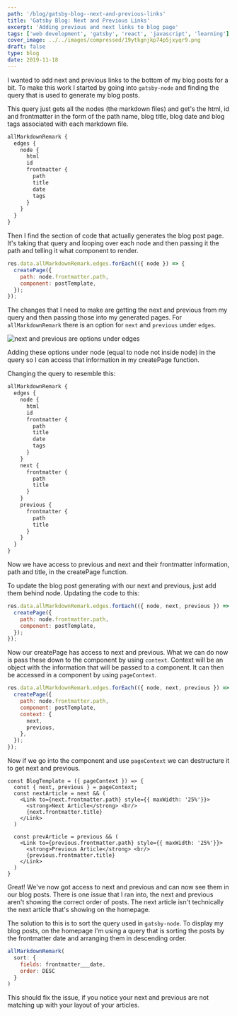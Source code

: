 ```yaml
---
path: '/blog/gatsby-blog--next-and-previous-links'
title: 'Gatsby Blog: Next and Previous Links'
excerpt: 'Adding previous and next links to blog page'
tags: ['web development', 'gatsby', 'react', 'javascript', 'learning']
cover_image: ../../images/compressed/19ytkgnjkp74p5jxyqr9.png
draft: false
type: blog
date: 2019-11-18
---
```


I wanted to add next and previous links to the bottom of my blog posts for a bit. To make this work I started by going into `gatsby-node` and finding the query that is used to generate my blog posts.

This query just gets all the nodes (the markdown files) and get's the html, id and frontmatter in the form of the path name, blog title, blog date and blog tags associated with each markdown file.

```javascript
allMarkdownRemark {
  edges {
    node {
      html
      id
      frontmatter {
        path
        title
        date
        tags
      }
    }
  }
}
```

Then I find the section of code that actually generates the blog post page. It's taking that query and looping over each node and then passing it the path and telling it what component to render.

```javascript
res.data.allMarkdownRemark.edges.forEach(({ node }) => {
  createPage({
    path: node.frontmatter.path,
    component: postTemplate,
  });
});
```

The changes that I need to make are getting the next and previous from my query and then passing those into my generated pages. For `allMarkdownRemark` there is an option for `next` and `previous` under `edges`.

![next and previous are options under edges](https://thepracticaldev.s3.amazonaws.com/i/yff4amb61ljc50gq96pw.png)

Adding these options under node (equal to node not inside node) in the query so I can access that information in my createPage function.

Changing the query to resemble this:

```javascript
allMarkdownRemark {
  edges {
    node {
      html
      id
      frontmatter {
        path
        title
        date
        tags
      }
    }
    next {
      frontmatter {
        path
        title
      }
    }
    previous {
      frontmatter {
        path
        title
      }
    }
  }
}
```

Now we have access to previous and next and their frontmatter information, path and title, in the createPage function.

To update the blog post generating with our next and previous, just add them behind node. Updating the code to this:

```javascript
res.data.allMarkdownRemark.edges.forEach(({ node, next, previous }) => {
  createPage({
    path: node.frontmatter.path,
    component: postTemplate,
  });
});
```

Now our createPage has access to next and previous. What we can do now is pass these down to the component by using `context`. Context will be an object with the information that will be passed to a component. It can then be accessed in a component by using `pageContext`.

```javascript
res.data.allMarkdownRemark.edges.forEach(({ node, next, previous }) => {
  createPage({
    path: node.frontmatter.path,
    component: postTemplate,
    context: {
      next,
      previous,
    },
  });
});
```

Now if we go into the component and use `pageContext` we can destructure it to get next and previous.

```react
const BlogTemplate = ({ pageContext }) => {
  const { next, previous } = pageContext;
  const nextArticle = next && (
    <Link to={next.frontmatter.path} style={{ maxWidth: '25%'}}>
      <strong>Next Article</strong> <br/>
      {next.frontmatter.title}
    </Link>
  )

  const prevArticle = previous && (
    <Link to={previous.frontmatter.path} style={{ maxWidth: '25%'}}>
      <strong>Previous Article</strong> <br/>
      {previous.frontmatter.title}
    </Link>
  )
}
```

Great! We've now got access to next and previous and can now see them in our blog posts. There is one issue that I ran into, the next and previous aren't showing the correct order of posts. The next article isn't technically the next article that's showing on the homepage.

The solution to this is to sort the query used in `gatsby-node`. To display my blog posts, on the homepage I'm using a query that is sorting the posts by the frontmatter date and arranging them in descending order.

```javascript
allMarkdownRemark(
  sort: {
    fields: frontmatter___date,
    order: DESC
  }
)
```

This should fix the issue, if you notice your next and previous are not matching up with your layout of your articles.
